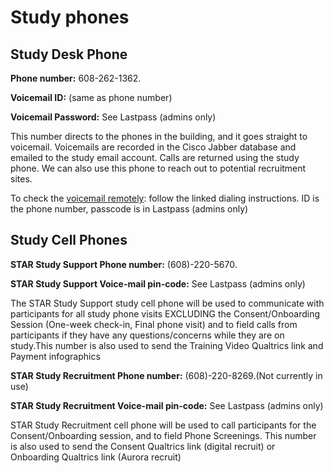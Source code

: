 # Study phones {#sec-study_phones}

## Study Desk Phone

**Phone number:** 608-262-1362.

**Voicemail ID:** (same as phone number)

**Voicemail Password:** See Lastpass (admins only)

This number directs to the phones in the building, and it goes straight
to voicemail. Voicemails are recorded in the Cisco Jabber database and
emailed to the study email account. Calls are returned using the study
phone. We can also use this phone to reach out to potential recruitment sites. 

To check the [voicemail
remotely](https://kb.wisc.edu/vs/page.php?id=72655): follow the linked
dialing instructions. ID is the phone number, passcode is in Lastpass (admins only)

## Study Cell Phones

**STAR Study Support Phone number:** (608)-220-5670.

**STAR Study Support Voice-mail pin-code:** See Lastpass (admins only)

The STAR Study Support study cell phone will be used to communicate with participants for all study
phone visits EXCLUDING the Consent/Onboarding Session (One-week check-in, Final phone visit)
and to field calls from participants if they have any questions/concerns
while they are on study.This number is also used to send the Training Video Qualtrics link and Payment infographics 

**STAR Study Recruitment Phone number:** (608)-220-8269.(Not currently in use)

**STAR Study Recruitment Voice-mail pin-code:** See Lastpass (admins only)

STAR Study Recruitment cell phone will be used to call participants for the Consent/Onboarding session, and to field Phone Screenings. This number is also used to send the Consent
Qualtrics link (digital recruit) or Onboarding Qualtrics link (Aurora recruit)
